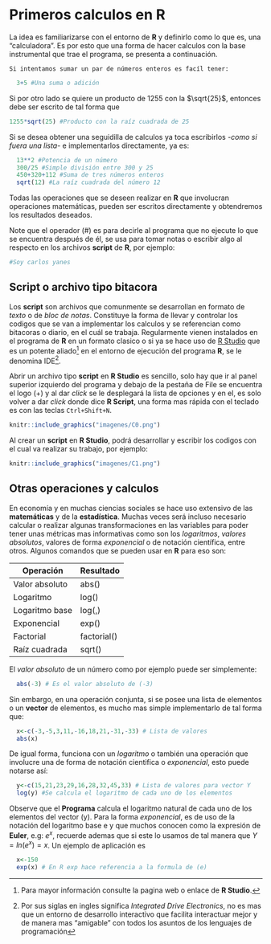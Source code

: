 # Primeros calculos en R {#intro}

La idea es familiarizarse con el entorno de **R** y definirlo como lo que es, una "calculadora". Es por esto que una forma de hacer calculos con la base instrumental que trae el programa, se presenta a continuación.

```example
Si intentamos sumar un par de números enteros es facíl tener:
```

```r
  3+5 #Una suma o adición
```


Si por otro lado se quiere un producto de 1255 con la $\sqrt{25}$, entonces debe ser escrito de tal forma que

```r
1255*sqrt(25) #Producto con la raíz cuadrada de 25
```

Si se desea obtener una seguidilla de calculos ya toca escribirlos -*como si fuera una lista*- e implementarlos directamente, ya es:

```r
  13**2 #Potencia de un número
  300/25 #Simple división entre 300 y 25
  450+320+112 #Suma de tres números enteros
  sqrt(12) #La raíz cuadrada del número 12
```

Todas las operaciones que se deseen realizar en **R** que involucran operaciones matemáticas, pueden ser escritos directamente y obtendremos los resultados deseados.

Note que el operador (#) es para decirle al programa que no ejecute lo que se encuentra después de él, se usa para tomar notas o escribir algo al respecto en los archivos **script** de **R**, por ejemplo:

```R
#Soy carlos yanes
```

## Script o archivo tipo bitacora {#bit}

Los **script** son archivos que comunmente se desarrollan en formato de _texto_ o de _bloc de notas_. Constituye la forma de llevar y controlar los codigos que se van a implementar los calculos y se referencian como bitacoras o diario, en el cuál se trabaja. Regularmente vienen instalados en el programa de **R** en un formato clasico o si ya se hace uso de [R Studio](https://rstudio.com/products/rstudio/download/) que es un potente aliado^[Para mayor información consulte la pagina web o enlace de **R Studio**.] en el entorno de ejecución del programa **R**, se le denomina IDE^[Por sus siglas en ingles significa _Integrated Drive Electronics_, no es mas que un entorno de desarrollo interactivo que facilita interactuar mejor y de manera mas "amigable" con todos los asuntos de los lenguajes de programación].

Abrir un archivo tipo **script** en **R Studio** es sencillo, solo hay que ir al panel superior izquierdo del programa y debajo de la pestaña de File se encuentra el logo (+) y al dar _click_ se le desplegará la lista de opciones y en el, es solo volver a dar _click_ donde dice **R Script**, una forma mas rápida con el teclado es con las teclas `Ctrl+Shift+N`.  

```r
knitr::include_graphics("imagenes/C0.png")
```
Al crear un **script** en **R Studio**, podrá desarrollar y escribir los codigos con el cual va realizar su trabajo, por ejemplo:

```r
knitr::include_graphics("imagenes/C1.png")
```

## Otras operaciones y calculos

En economía y en muchas ciencias sociales se hace uso extensivo de las **matemáticas** y de la **estadística**. Muchas veces será incluso necesario calcular o realizar algunas transformaciones en las variables para poder tener unas métricas mas informativas como son los _logaritmos_, _valores absolutos_, valores de forma _exponencial_ o de notación científica, entre otros. Algunos comandos que se pueden usar en **R** para eso son:

| Operación     | Resultado     |
| ------------- | ------------- |
| Valor absoluto| abs()         |
| Logaritmo     | log()         |
| Logaritmo base| log(,)        |
| Exponencial   | exp()         |
| Factorial     | factorial()   |
| Raíz cuadrada | sqrt()        |

El *valor absoluto* de un número como por ejemplo puede ser simplemente:

```r
  abs(-3) # Es el valor absoluto de (-3)
```
Sin embargo, en una operación conjunta, si se posee una lista de elementos o un **vector** de elementos, es mucho mas simple implementarlo de tal forma que:

```r
  x<-c(-3,-5,3,11,-16,18,21,-31,-33) # Lista de valores
  abs(x)
```
De igual forma, funciona con un *logaritmo* o también una operación que involucre una de forma de notación cientifica o *exponencial*, esto puede notarse así:

```r
  y<-c(15,21,23,29,16,28,32,45,33) # Lista de valores para vector Y
  log(y) #Se calcula el logaritmo de cada uno de los elementos
```
Observe que el **Programa** calcula el logaritmo natural de cada uno de los elementos del vector (y). Para la forma *exponencial*, es de uso de la notación del logaritmo base e y que muchos conocen como la expresión de **Euler**, e.g: $e^{x}$, recuerde ademas que si este lo usamos de tal manera que $Y=ln(e^{x})=x$. Un ejemplo de aplicación es
```r
  x<-150 
  exp(x) # En R exp hace referencia a la formula de (e)
```